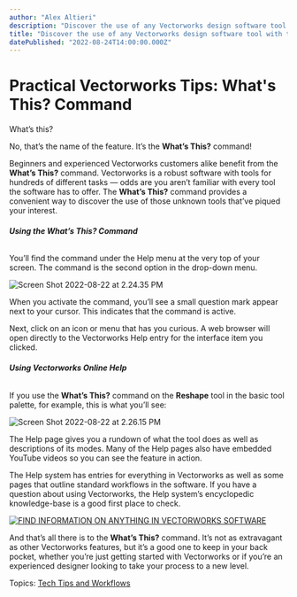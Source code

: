 ```yaml
---
author: "Alex Altieri"
description: "Discover the use of any Vectorworks design software tool with the What’s This? command and our Online Help system."
title: "Discover the use of any Vectorworks design software tool with the What’s This? command and our Online Help system." 
datePublished: "2022-08-24T14:00:00.000Z"
---
```

# Practical Vectorworks Tips: What's This? Command

What’s this?

No, that’s the name of the feature. It’s the **What’s This?** command!

Beginners and experienced Vectorworks customers alike benefit from the **What’s This?** command. Vectorworks is a robust software with tools for hundreds of different tasks — odds are you aren’t familiar with every tool the software has to offer. The **What’s This?** command provides a convenient way to discover the use of those unknown tools that’ve piqued your interest.

###### **Using the What’s This? Command**

You’ll find the command under the Help menu at the very top of your screen. The command is the second option in the drop-down menu.

![Screen Shot 2022-08-22 at 2.24.35 PM](https://blog.vectorworks.net/hs-fs/hubfs/Blog%20Images/2022%20PVW%20Images/08_Whats%20This/Screen%20Shot%202022-08-22%20at%202.24.35%20PM.png?width=700&name=Screen%20Shot%202022-08-22%20at%202.24.35%20PM.png) 

When you activate the command, you’ll see a small question mark appear next to your cursor. This indicates that the command is active.

Next, click on an icon or menu that has you curious. A web browser will open directly to the Vectorworks Help entry for the interface item you clicked.

###### **Using Vectorworks Online Help**

If you use the **What’s This?** command on the **Reshape** tool in the basic tool palette, for example, this is what you’ll see:

![Screen Shot 2022-08-22 at 2.26.15 PM](https://blog.vectorworks.net/hs-fs/hubfs/Blog%20Images/2022%20PVW%20Images/08_Whats%20This/Screen%20Shot%202022-08-22%20at%202.26.15%20PM.png?width=700&name=Screen%20Shot%202022-08-22%20at%202.26.15%20PM.png)

The Help page gives you a rundown of what the tool does as well as descriptions of its modes. Many of the Help pages also have embedded YouTube videos so you can see the feature in action.

The Help system has entries for everything in Vectorworks as well as some pages that outline standard workflows in the software. If you have a question about using Vectorworks, the Help system’s encyclopedic knowledge-base is a good first place to check.

[![FIND INFORMATION ON ANYTHING IN VECTORWORKS SOFTWARE](https://no-cache.hubspot.com/cta/default/3018241/68087edd-ed65-418a-908b-7ae7547e1c93.png)](https://cta-redirect.hubspot.com/cta/redirect/3018241/68087edd-ed65-418a-908b-7ae7547e1c93) 

And that’s all there is to the **What’s This?** command. It’s not as extravagant as other Vectorworks features, but it’s a good one to keep in your back pocket, whether you’re just getting started with Vectorworks or if you’re an experienced designer looking to take your process to a new level.

 Topics: [Tech Tips and Workflows](https://blog.vectorworks.net/topic/tech-tips-and-workflows) 

 